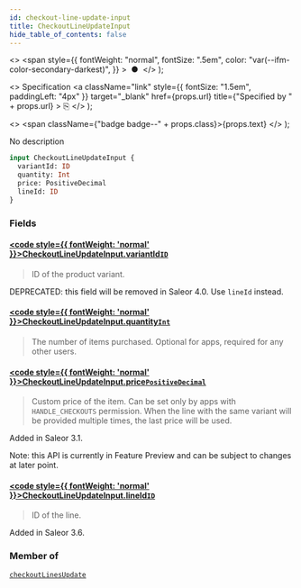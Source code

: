 ```yaml
---
id: checkout-line-update-input
title: CheckoutLineUpdateInput
hide_table_of_contents: false
---
```


  <>
    <span
      style={{
        fontWeight: "normal",
        fontSize: ".5em",
        color: "var(--ifm-color-secondary-darkest)",
      }}
    >
      &nbsp;●&nbsp;
    </span>
  </>
);

  <>
    Specification
    <a
      className="link"
      style={{ fontSize: "1.5em", paddingLeft: "4px" }}
      target="\_blank"
      href={props.url}
      title={"Specified by " + props.url}
    >
      ⎘
    </a>
  </>
);

  <>
    <span className={"badge badge--" + props.class}>{props.text}</span>
  </>
);

No description

```graphql
input CheckoutLineUpdateInput {
  variantId: ID
  quantity: Int
  price: PositiveDecimal
  lineId: ID
}
```

### Fields

#### [<code style={{ fontWeight: 'normal' }}>CheckoutLineUpdateInput.<b>variantId</b></code>](#)<Bullet />[`ID`](../../api-reference/miscellaneous/scalars/id) <Badge class="secondary" text="scalar"/> <Badge class="secondary" text="miscellaneous"/>

> ID of the product variant.

DEPRECATED: this field will be removed in Saleor 4.0. Use `lineId` instead.

>

#### [<code style={{ fontWeight: 'normal' }}>CheckoutLineUpdateInput.<b>quantity</b></code>](#)<Bullet />[`Int`](../../api-reference/miscellaneous/scalars/int) <Badge class="secondary" text="scalar"/> <Badge class="secondary" text="miscellaneous"/>

> The number of items purchased. Optional for apps, required for any other users.

#### [<code style={{ fontWeight: 'normal' }}>CheckoutLineUpdateInput.<b>price</b></code>](#)<Bullet />[`PositiveDecimal`](../../api-reference/miscellaneous/scalars/positive-decimal) <Badge class="secondary" text="scalar"/> <Badge class="secondary" text="miscellaneous"/>

> Custom price of the item. Can be set only by apps with `HANDLE_CHECKOUTS` permission. When the line with the same variant will be provided multiple times, the last price will be used.

Added in Saleor 3.1.

Note: this API is currently in Feature Preview and can be subject to changes at later point.

>

#### [<code style={{ fontWeight: 'normal' }}>CheckoutLineUpdateInput.<b>lineId</b></code>](#)<Bullet />[`ID`](../../api-reference/miscellaneous/scalars/id) <Badge class="secondary" text="scalar"/> <Badge class="secondary" text="miscellaneous"/>

> ID of the line.

Added in Saleor 3.6.

>

### Member of

[`checkoutLinesUpdate`](../../api-reference/checkout/mutations/checkout-lines-update) <Badge class="secondary" text="mutation"/>
